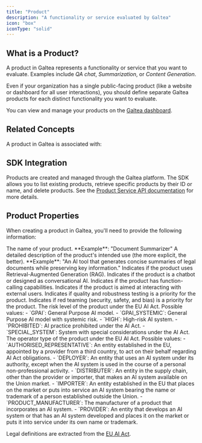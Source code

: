 ```yaml
---
title: "Product"
description: "A functionality or service evaluated by Galtea"
icon: "box"
iconType: "solid"
---
```



## What is a Product?

A product in Galtea represents a functionality or service that you want to evaluate. Examples include _QA chat_, _Summarization_, or _Content Generation_.

<Note>Even if your organization has a single public-facing product (like a website or dashboard for all user interactions), you should define separate Galtea products for each distinct functionality you want to evaluate.</Note>

You can view and manage your products on the [Galtea dashboard](https://platform.galtea.ai/).

## Related Concepts

A product in Galtea is associated with:

<CardGroup cols={3}>
  <VersionCard />
  <TestCard />
  <EvaluationCard />
</CardGroup>

## SDK Integration

<SDKProductServiceCard />

Products are created and managed through the Galtea platform. The SDK allows you to list existing products, retrieve specific products by their ID or name, and delete products. See the [Product Service API documentation](/sdk/api/product-service) for more details.

## Product Properties

When creating a product in Galtea, you'll need to provide the following information:

<ResponseField name="Product Name" type="Text" required>
  The name of your product.
  **Example**: "Document Summarizer"
</ResponseField>

<ResponseField name="Product Description" type="Text" required>
  A detailed description of the product's intended use (the more explicit, the better).
  **Example**: "An AI tool that generates concise summaries of legal documents while preserving key information."
</ResponseField>

<ResponseField name="RAG" type="Boolean" required>
  Indicates if the product uses Retrieval-Augmented Generation (RAG).
</ResponseField>

<ResponseField name="Conversational" type="Boolean" required>
  Indicates if the product is a chatbot or designed as conversational AI.
</ResponseField>

<ResponseField name="Function Calling" type="Boolean" required>
  Indicates if the product has function-calling capabilities.
</ResponseField>

<ResponseField name="External User Interaction" type="Boolean" required>
  Indicates if the product is aimed at interacting with external users.
</ResponseField>

<ResponseField name="Quality Testing Priority" type="Boolean" required>
  Indicates if quality and robustness testing is a priority for the product.
</ResponseField>

<ResponseField name="Red Teaming Priority" type="Boolean" required>
  Indicates if red teaming (security, safety, and bias) is a priority for the product.
</ResponseField>

<ResponseField name="Risk Level" type="Enum (string)" required>
  The risk level of the product under the EU AI Act.
  Possible values:
  - `GPAI`: General Purpose AI model.
  - `GPAI_SYSTEMIC`: General Purpose AI model with systemic risk.
  - `HIGH`: High-risk AI system.
  - `PROHIBITED`: AI practice prohibited under the AI Act.
  - `SPECIAL_SYSTEM`: System with special considerations under the AI Act.
</ResponseField>

<ResponseField name="Operator Type" type="Enum (string)" required>
  The operator type of the product under the EU AI Act.
  Possible values:
  - `AUTHORISED_REPRESENTATIVE`: An entity established in the EU, appointed by a provider from a third country, to act on their behalf regarding AI Act obligations.
  - `DEPLOYER`: An entity that uses an AI system under its authority, except when the AI system is used in the course of a personal non-professional activity.
  - `DISTRIBUTER`: An entity in the supply chain, other than the provider or importer, that makes an AI system available on the Union market.
  - `IMPORTER`: An entity established in the EU that places on the market or puts into service an AI system bearing the name or trademark of a person established outside the Union.
  - `PRODUCT_MANUFACTURER`: The manufacturer of a product that incorporates an AI system.
  - `PROVIDER`: An entity that develops an AI system or that has an AI system developed and places it on the market or puts it into service under its own name or trademark.
</ResponseField>

<Info>Legal definitions are extracted from the [EU AI Act](https://artificialintelligenceact.eu/article/3/).</Info>

